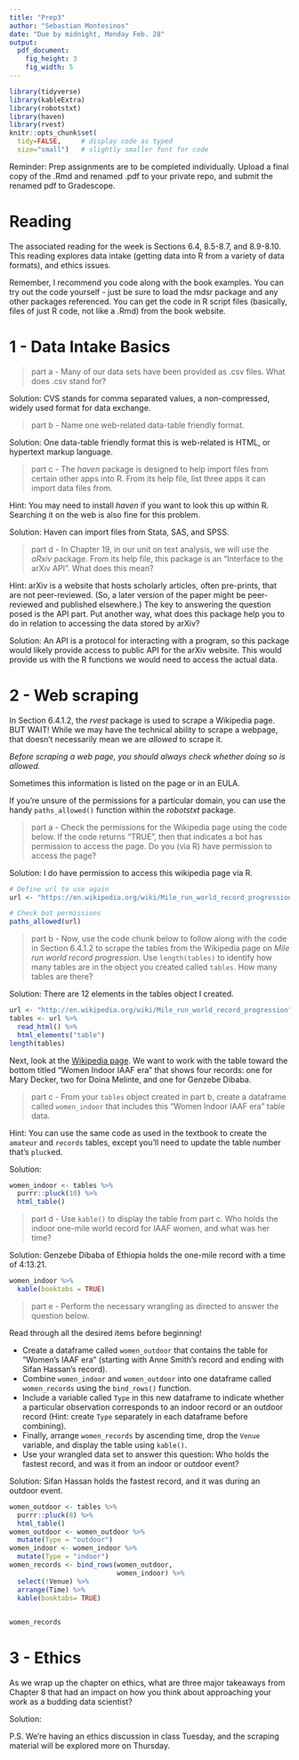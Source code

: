 ```yaml
---
title: "Prep3"
author: "Sebastian Montesinos"
date: "Due by midnight, Monday Feb. 28"
output: 
  pdf_document:
    fig_height: 3
    fig_width: 5
---
```


```r
library(tidyverse)
library(kableExtra)
library(robotstxt)
library(haven)
library(rvest)
knitr::opts_chunk$set(
  tidy=FALSE,     # display code as typed
  size="small")   # slightly smaller font for code
```

Reminder: Prep assignments are to be completed individually. Upload a final copy of the .Rmd and renamed .pdf to your private repo, and submit the renamed pdf to Gradescope. 

# Reading

The associated reading for the week is Sections 6.4, 8.5-8.7, and 8.9-8.10. This reading explores data intake (getting data into R from a variety of data formats), and ethics issues. 

Remember, I recommend you code along with the book examples. You can try out the code yourself - just be sure to load the mdsr package and any other packages referenced. You can get the code in R script files (basically, files of just R code, not like a .Rmd) from the book website. 


\newpage

# 1 - Data Intake Basics

<!-- PROBLEM 1 ---------------------------------------------------------------->

> part a - Many of our data sets have been provided as .csv files. What does .csv stand for?

Solution: CVS stands for comma separated values, a non-compressed, widely used format for data exchange.

> part b - Name one web-related data-table friendly format.

Solution: One data-table friendly format this is web-related is HTML, or hypertext markup language.

> part c - The *haven* package is designed to help import files from certain other apps into R. From its help file, list three apps it can import data files from.

Hint: You may need to install *haven* if you want to look this up within R. Searching it on the web is also fine for this problem. 

Solution: Haven can import files from Stata, SAS, and SPSS.

> part d - In Chapter 19, in our unit on text analysis, we will use the *aRxiv* package. From its help file, this package is an "Interface to the arXiv API". What does this mean?

Hint: arXiv is a website that hosts scholarly articles, often pre-prints, that are not peer-reviewed. (So, a later version of the paper might be peer-reviewed and published elsewhere.) The key to answering the question posed is the API part. Put another way, what does this package help you to do in relation to accessing the data stored by arXiv?

Solution: An API is a protocol for interacting with a program, so this package would likely provide access to public API for the arXiv website. This would provide us with the R functions we would need to access the actual data.

\newpage

<!-- PROBLEM 2 ---------------------------------------------------------------->

# 2 - Web scraping

In Section 6.4.1.2, the *rvest* package is used to scrape a Wikipedia page.  BUT WAIT!  While we may have the technical ability to scrape a webpage, that doesn't necessarily mean we are *allowed* to scrape it.

*Before scraping a web page, you should always check whether doing so is allowed.*

Sometimes this information is listed on the page or in an EULA.  

If you're unsure of the permissions for a particular domain, you can use the handy `paths_allowed()` function within the *robotstxt* package.

> part a - Check the permissions for the Wikipedia page using the code below. If the code returns "TRUE", then that indicates a bot has permission to access the page. Do you (via R) have permission to access the page? 

Solution: I do have permission to access this wikipedia page via R.

```r
# Define url to use again
url <- "https://en.wikipedia.org/wiki/Mile_run_world_record_progression"

# Check bot permissions
paths_allowed(url)
```

<!-- You should have a sentence here that states whether or not you have permission to access the page. -->



> part b - Now, use the code chunk below to follow along with the code in Section 6.4.1.2 to scrape the tables from the Wikipedia page on *Mile run world record progression*.  Use `length(tables)` to identify how many tables are in the object you created called `tables`. How many tables are there? 

<!--
Remember to load any necessary packages in the `setup` code chunk, installing them first if necessary.
Note: `html_nodes()` shown in the text has now been superseded by `html_elements()` but they operate in the same way.
-->

Solution: There are 12 elements in the tables object I created.

```r
url <- "http://en.wikipedia.org/wiki/Mile_run_world_record_progression"
tables <- url %>% 
  read_html() %>% 
  html_elements("table")
length(tables)
```



Next, look at the [Wikipedia page](https://en.wikipedia.org/wiki/Mile_run_world_record_progression). We want to work with the table toward the bottom titled "Women Indoor IAAF era" that shows four records: one for Mary Decker, two for Doina Melinte, and one for Genzebe Dibaba.  

> part c - From your `tables` object created in part b, create a dataframe called `women_indoor` that includes this "Women Indoor IAAF era" table data.  

Hint: You can use the same code as used in the textbook to create the `amateur` and `records` tables, except you'll need to update the table number that's `pluck`ed.

Solution:

```r
women_indoor <- tables %>%
  purrr::pluck(10) %>%
  html_table()
```

> part d - Use `kable()` to display the table from part c. Who holds the indoor one-mile world record for IAAF women, and what was her time?

<!--
Remember the argument `booktabs = TRUE` is a quick way to make the table look nice!
-->

Solution: Genzebe Dibaba of Ethiopia holds the one-mile record with a time of 4:13.21. 


```r
women_indoor %>%
  kable(booktabs = TRUE)
```

> part e - Perform the necessary wrangling as directed to answer the question below. 

Read through all the desired items before beginning!

* Create a dataframe called `women_outdoor` that contains the table for "Women's IAAF era" (starting with Anne Smith's record and ending with Sifan Hassan's record).
* Combine `women_indoor` and `women_outdoor` into one dataframe called `women_records` using the `bind_rows()` function.
* Include a variable called `Type` in this new dataframe to indicate whether a particular observation corresponds to an indoor record or an outdoor record (Hint: create `Type` separately in each dataframe before combining).
* Finally, arrange `women_records` by ascending time, drop the `Venue` variable, and display the table using `kable()`.
* Use your wrangled data set to answer this question: Who holds the fastest record, and was it from an indoor or outdoor event?

<!-- Note: you can break a `kable` table across pages in the pdf by using the argument `longtable = TRUE` -->

Solution: Sifan Hassan holds the fastest record, and it was during an outdoor event.

```r
women_outdoor <- tables %>%
  purrr::pluck(8) %>%
  html_table()
women_outdoor <- women_outdoor %>%
  mutate(Type = "outdoor")
women_indoor <- women_indoor %>%
  mutate(Type = "indoor")
women_records <- bind_rows(women_outdoor,
                           women_indoor) %>%
  select(!Venue) %>%
  arrange(Time) %>%
  kable(booktabs= TRUE)
  

women_records
```

\newpage

<!-- PROBLEM 3 ---------------------------------------------------------------->

# 3 - Ethics

As we wrap up the chapter on ethics, what are three major takeaways from Chapter 8 that had an impact on how you think about approaching your work as a budding data scientist?

Solution:




P.S. We're having an ethics discussion in class Tuesday, and the scraping material will be explored more on Thursday.


<!--
Remember to do the final commit + push, this time including your renamed pdf, and upload to Gradescope.
-->
